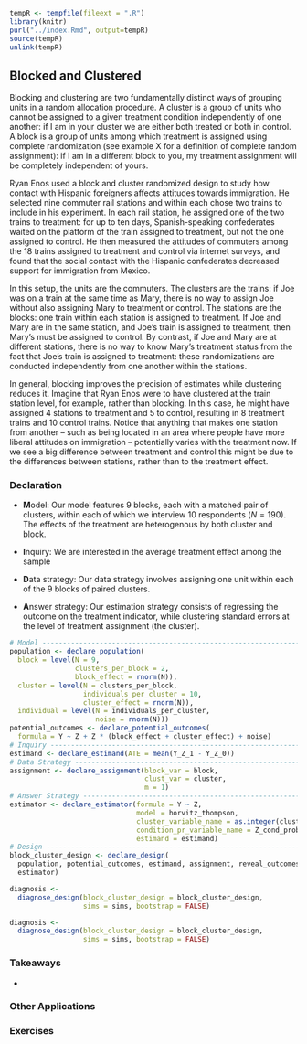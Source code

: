 
```r
tempR <- tempfile(fileext = ".R")
library(knitr)
purl("../index.Rmd", output=tempR)
source(tempR)
unlink(tempR)
```

## Blocked and Clustered 

Blocking and clustering are two fundamentally distinct ways of grouping units in a random allocation procedure. A cluster is a group of units who cannot be assigned to a given treatment condition independently of one another: if I am in your cluster we are either both treated or both in control. A block is a group of units among which treatment is assigned using complete randomization (see example X for a definition of complete random assignment): if I am in a different block to you, my treatment assignment will be completely independent of yours.

Ryan Enos used a block and cluster randomized design to study how contact with Hispanic foreigners affects attitudes towards immigration. He selected nine commuter rail stations and within each chose two trains to include in his experiment. In each rail station, he assigned one of the two trains to treatment: for up to ten days, Spanish-speaking confederates waited on the platform of the train assigned to treatment, but not the one assigned to control. He then measured the attitudes of commuters among the 18 trains assigned to treatment and control via internet surveys, and found that the social contact with the Hispanic confederates decreased support for immigration from Mexico.   

In this setup, the units are the commuters. The clusters are the trains: if Joe was on a train at the same time as Mary, there is no way to assign Joe without also assigning Mary to treatment or control. The stations are the blocks: one train within each station is assigned to treatment. If Joe and Mary are in the same station, and Joe's train is assigned to treatment, then Mary's must be assigned to control. By contrast, if Joe and Mary are at different stations, there is no way to know Mary's treatment status from the fact that Joe's train is assigned to treatment: these randomizations are conducted independently from one another within the stations. 

In general, blocking improves the precision of estimates while clustering reduces it. Imagine that Ryan Enos were to have clustered at the train station level, for example, rather than blocking. In this case, he might have assigned 4 stations to treatment and 5 to control, resulting in 8 treatment trains and 10 control trains. Notice that anything that makes one station from another -- such as being located in an area where people have more liberal attitudes on immigration -- potentially varies with the treatment now. If we see a big difference between treatment and control this might be due to the differences between stations, rather than to the treatment effect.   

### Declaration

- **M**odel: Our model features 9 blocks, each with a matched pair of clusters, within each of which we interview 10 respondents ($N = 190$). The effects of the treatment are heterogenous by both cluster and block. 

- **I**nquiry: We are interested in the average treatment effect among the sample

- **D**ata strategy: Our data strategy involves assigning one unit within each of the 9 blocks of paired clusters.

- **A**nswer strategy: Our estimation strategy consists of regressing the outcome on the treatment indicator, while clustering standard errors at the level of treatment assignment (the cluster).

```r
# Model ------------------------------------------------------------------------
population <- declare_population(
  block = level(N = 9,
                clusters_per_block = 2,
                block_effect = rnorm(N)),
  cluster = level(N = clusters_per_block, 
                  individuals_per_cluster = 10,
                  cluster_effect = rnorm(N)),
  individual = level(N = individuals_per_cluster,
                     noise = rnorm(N)))
potential_outcomes <- declare_potential_outcomes(
  formula = Y ~ Z + Z * (block_effect + cluster_effect) + noise)
# Inquiry ----------------------------------------------------------------------
estimand <- declare_estimand(ATE = mean(Y_Z_1 - Y_Z_0))
# Data Strategy ----------------------------------------------------------------
assignment <- declare_assignment(block_var = block,
                                 clust_var = cluster, 
                                 m = 1)
# Answer Strategy --------------------------------------------------------------
estimator <- declare_estimator(formula = Y ~ Z,
                               model = horvitz_thompson,
                               cluster_variable_name = as.integer(cluster),
                               condition_pr_variable_name = Z_cond_prob,
                               estimand = estimand)
# Design ----------------------------------------------------------------------
block_cluster_design <- declare_design(
  population, potential_outcomes, estimand, assignment, reveal_outcomes,
  estimator)
```

```r
diagnosis <-
  diagnose_design(block_cluster_design = block_cluster_design,
                  sims = sims, bootstrap = FALSE)
```

```r
diagnosis <-
  diagnose_design(block_cluster_design = block_cluster_design,
                  sims = sims, bootstrap = FALSE)
```

### Takeaways

  - 

### Other Applications




### Exercises
